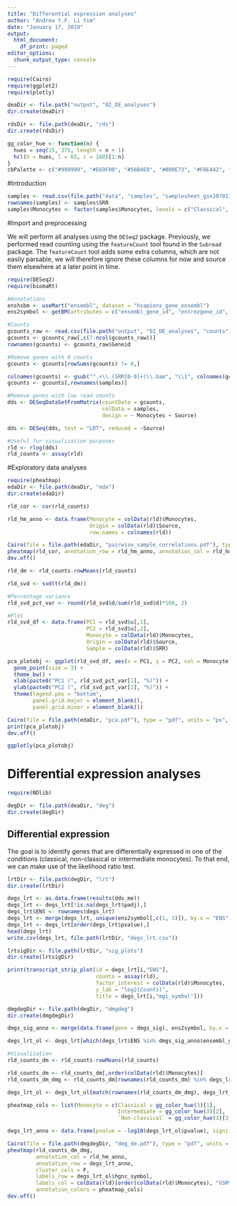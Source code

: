 ```yaml
---
title: "Differential expression analyses"
author: "Andrew Y.F. Li Yim"
date: "January 17, 2019"
output:
  html_document:
    df_print: paged
editor_options:
  chunk_output_type: console
---
```


```r
require(Cairo)
require(ggplot2)
require(plotly)

deaDir <- file.path("output", "02_DE_analyses")
dir.create(deaDir)

rdsDir <- file.path(deaDir, "rds")
dir.create(rdsDir)

gg_color_hue <- function(n) {
  hues = seq(15, 375, length = n + 1)
  hcl(h = hues, l = 65, c = 100)[1:n]
}
cbPalette <- c("#999999", "#E69F00", "#56B4E9", "#009E73", "#F0E442", "#0072B2", "#D55E00", "#CC79A7")
```

#Introduction

```r
samples <- read.csv(file.path("data", "samples", "samplesheet_gse107011_PRJ0000002_CDMON_v1.csv"), stringsAsFactors = F)
rownames(samples) <- samples$SRR
samples$Monocytes <- factor(samples$Monocytes, levels = c("Classical", "Intermediate", "Non-classical"))
```

#Import and preprocessing

We will perform all analyses using the `DESeq2` package. Previously, we performed read counting using the `featureCount` tool found in the `Subread` package. The `featureCount` tool adds some extra columns, which are not easily parsable, we will therefore ignore these columns for now and source them elsewhere at a later point in time.

```r
require(DESeq2)
require(biomaRt)

#Annotations
enshsbm <- useMart("ensembl", dataset = "hsapiens_gene_ensembl")
ens2symbol <- getBM(attributes = c("ensembl_gene_id", "entrezgene_id", "hgnc_symbol"), mart = enshsbm)

#Counts
gcounts_raw <- read.csv(file.path("output", "02_DE_analyses", "counts", "counts.txt"), sep = "\t", skip = 1)
gcounts <- gcounts_raw[,c(7:ncol(gcounts_raw))]
rownames(gcounts) <- gcounts_raw$Geneid

#Remove genes with 0 counts
gcounts <- gcounts[rowSums(gcounts) != 0,]

colnames(gcounts) <- gsub("^.+\\.(SRR[0-9]+)\\.bam", "\\1", colnames(gcounts))
gcounts <- gcounts[,rownames(samples)]

#Remove genes with low read counts
dds <- DESeqDataSetFromMatrix(countData = gcounts,
                              colData = samples,
                              design = ~ Monocytes + Source)

dds <- DESeq(dds, test = "LRT", reduced = ~Source)

#Useful for visualization purposes
rld <- rlog(dds)
rld_counts <- assay(rld)
```

#Exploratory data analyses

```r
require(pheatmap)
edaDir <- file.path(deaDir, "eda")
dir.create(edaDir)

rld_cor <- cor(rld_counts)

rld_hm_anno <- data.frame(Monocyte = colData(rld)$Monocytes,
                          Origin = colData(rld)$Source, 
                          row.names = colnames(rld))

Cairo(file = file.path(edaDir, "pairwise_sample_correlations.pdf"), type = "pdf", units = "px", width = 1200, height = 1000, dpi = 90, bg = "white")
pheatmap(rld_cor, annotation_row = rld_hm_anno, annotation_col = rld_hm_anno)
dev.off()
```

```r
rld_dm <- rld_counts-rowMeans(rld_counts)

rld_svd <- svd(t(rld_dm))

#Percentage variance
rld_svd_pct_var <- round(rld_svd$d/sum(rld_svd$d)*100, 2)

#Plot
rld_svd_df <- data.frame(PC1 = rld_svd$u[,1],
                         PC2 = rld_svd$u[,2],
                         Monocyte = colData(rld)$Monocytes,
                         Origin = colData(rld)$Source,
                         Sample = colData(rld)$SRR)

pca_plotobj <- ggplot(rld_svd_df, aes(x = PC1, y = PC2, col = Monocyte, shape = Origin, label = Sample)) +
  geom_point(size = 3) +
  theme_bw() +
  xlab(paste0("PC1 (", rld_svd_pct_var[1], "%)")) +
  ylab(paste0("PC2 (", rld_svd_pct_var[2], "%)")) +
  theme(legend.pos = "bottom",
        panel.grid.major = element_blank(),
        panel.grid.minor = element_blank())

Cairo(file = file.path(edaDir, "pca.pdf"), type = "pdf", units = "px", width = 1000, height = 1000, dpi = 90, bg = "white")
print(pca_plotobj)
dev.off()

ggplotly(pca_plotobj)
```

# Differential expression analyses

```r
require(NDlib)

degDir <- file.path(deaDir, "deg")
dir.create(degDir)
```

## Differential expression

The goal is to identify genes that are differentially expressed in one of the conditions (classical, non-classical or intermediate monocytes). To that end, we can make use of the likelihood ratio test.

```r
lrtDir <- file.path(degDir, "lrt")
dir.create(lrtDir)

degs_lrt <- as.data.frame(results(dds_me))
degs_lrt <- degs_lrt[!is.na(degs_lrt$padj),]
degs_lrt$ENS <- rownames(degs_lrt)
degs_lrt <- merge(degs_lrt, unique(ens2symbol[,c(1, 3)]), by.x = "ENS", by.y = "ensembl_gene_id", all.x = T, all.y = F)
degs_lrt <- degs_lrt[order(degs_lrt$pvalue),]
head(degs_lrt)
write.csv(degs_lrt, file.path(lrtDir, "degs_lrt.csv"))

lrtsigDir <- file.path(lrtDir, "sig_plots")
dir.create(lrtsigDir)

print(transcript_strip_plot(id = degs_lrt[i,"ENS"],
                            counts = assay(rld),
                            factor_interest = colData(rld)$Monocytes,
                            y_lab = "log2(Counts)",
                            title = degs_lrt[i,"mgi_symbol"]))
```

```r
dmgdegDir <- file.path(degDir, "dmgdeg")
dir.create(dmgdegDir)

dmgs_sig_anno <- merge(data.frame(gene = dmgs_sig), ens2symbol, by.x = "gene", by.y = "hgnc_symbol")

degs_lrt_ol <- degs_lrt[which(degs_lrt$ENS %in% dmgs_sig_anno$ensembl_gene_id),]

#Visualization
rld_counts_dm <- rld_counts-rowMeans(rld_counts)

rld_counts_dm <- rld_counts_dm[,order(colData(rld)$Monocytes)]
rld_counts_dm_dmg <- rld_counts_dm[rownames(rld_counts_dm) %in% degs_lrt_ol$ENS,]

degs_lrt_ol <- degs_lrt_ol[match(rownames(rld_counts_dm_dmg), degs_lrt_ol$ENS),]

pheatmap_cols <- list(Monocyte = c(Classical = gg_color_hue(3)[1],
                                   Intermediate = gg_color_hue(3)[2],
                                   `Non-classical` = gg_color_hue(3)[3]))

degs_lrt_anno <- data.frame(pvalue = -log10(degs_lrt_ol$pvalue), significant = (degs_lrt_ol$pvalue<0.05)*1, row.names = degs_lrt_ol$ENS)

Cairo(file = file.path(dmgdegDir, "dmg_de.pdf"), type = "pdf", units = "px", width = 800, height = 1200, dpi = 90, bg = "white")
pheatmap(rld_counts_dm_dmg, 
         annotation_col = rld_hm_anno, 
         annotation_row = degs_lrt_anno,
         cluster_cols = F, 
         labels_row = degs_lrt_ol$hgnc_symbol, 
         labels_col = colData(rld)[order(colData(rld)$Monocytes), "GSM"],
         annotation_colors = pheatmap_cols)
dev.off()

```